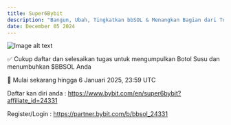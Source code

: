 ```yaml
---
title: Super6Bybit
description: "Bangun, Ubah, Tingkatkan bbSOL & Menangkan Bagian dari Total Hadiah $1.200.000!"
date: December 05 2024
---
```



![Image alt text](/images/bbsol.jpg "Bybit")

✅ Cukup daftar dan selesaikan tugas untuk mengumpulkan Botol Susu dan menumbuhkan $BBSOL Anda

📅 Mulai sekarang hingga 6 Januari 2025, 23:59 UTC

Daftar kan diri anda :
https://www.bybit.com/en/super6bybit?affiliate_id=24331

Register/Login :
https://partner.bybit.com/b/bbsol_24331